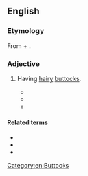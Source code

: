 ==English==

===Etymology===
From {{etyl|grc|en}} {{m|grc|δασύς||hairy, dense}} + {{m|grc|πυγή||buttocks}}.

===Adjective===
{{en-adj}}

# {{lb|en|rare}} Having [[hairy]] [[butt]]ocks.
#* {{quote-journal|journal=Transactions of the Zoological Society of London|page=276|title=On the External Characters of  the Gorilla|author=Professor Owen|date=11 January 1859|passage=In the '''Dasypygal''' division the Orangs (genus ''Pithecus'', Geoffr.) manifest, agreeably with their geographical position, the nearest aflinities with the ''Scleropyga'', in the length of the upper limbs and the proportionally small size of the hallux: the Chimpanzees (genus ''Troglodytes'', Geoffr.) show the higher position in the proportions of the upper limbs to the trunk, the large size of the hallux, and other characters set forth in the present and former memoirs on the Anthropoid or '''Dasypygal''' Apes.|url=https://books.google.com/books?id=PB0zAQAAMAAJ&dq=%22dasypygal%22&pg=PA276#v=onepage&q=%22dasypygal%22&f=false}}
#* {{quote-book|title=The lizard club|author=Steve Abbott|page=111|year=1993|passage=Oh you think so, huh, you '''dasypygal''' dickhead!}}
#* {{quote-book|title=Electronic Structure and Bonding in Molecules, Intermetallic Phases, and Other Extended Systems|author=Gregory A. Landrum|year=1997|passage=The situation is even more of a '''dasypygal''' mess when the atoms being considered possess d orbitals (for example, it is not immediately obvious what effect a four-fold rotation about the x axis has on a d<sub>z<sup>2</sup></sub> orbital).}}

====Related terms====
* {{l|en|dasymeter}}
* {{l|en|dasymetric}}
* {{l|en|dasyphyllous}}

[[Category:en:Buttocks]]